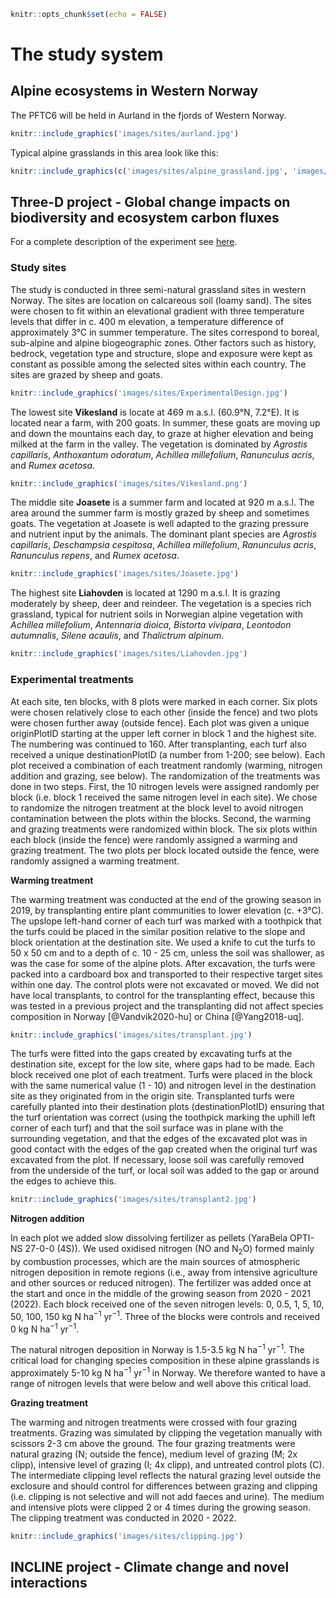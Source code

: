 ``` r
knitr::opts_chunk$set(echo = FALSE)
```

# The study system

## Alpine ecosystems in Western Norway

The PFTC6 will be held in Aurland in the fjords of Western Norway.

```r

knitr::include_graphics('images/sites/aurland.jpg')
```

Typical alpine grasslands in this area look like this:

```r

knitr::include_graphics(c('images/sites/alpine_grassland.jpg', 'images/sites/alpine2.jpg'))
```



## Three-D project - Global change impacts on biodiversity and ecosystem carbon fluxes

For a complete description of the experiment see [here](https://github.com/audhalbritter/Three-D).

### Study sites

The study is conducted in three semi-natural grassland sites in western Norway.
The sites are location on calcareous soil (loamy sand).
The sites were chosen to fit within an elevational gradient with three temperature levels that differ in c. 400 m elevation, a temperature difference of approximately 3°C in summer temperature.
The sites correspond to boreal, sub-alpine and alpine biogeographic zones. 
Other factors such as history, bedrock, vegetation type and structure, slope and exposure were kept as constant as possible among the selected sites within each country. The sites are grazed by sheep and goats.

```r

knitr::include_graphics('images/sites/ExperimentalDesign.jpg')
```

The lowest site **Vikesland** is locate at 469 m a.s.l. (60.9°N,	7.2°E). 
It is located near a farm, with 200 goats. In summer, these goats are moving up and down the mountains each day, to graze at higher elevation and being milked at the farm in the valley.
The vegetation is dominated by _Agrostis capillaris_, _Anthoxantum odoratum_, _Achillea millefolium_, _Ranunculus acris_, and _Rumex acetosa_.


```r

knitr::include_graphics('images/sites/Vikesland.png')
```


The middle site **Joasete** is a summer farm and located at 920 m a.s.l.
The area around the summer farm is mostly grazed by sheep and sometimes goats.
The vegetation at Joasete is well adapted to the grazing pressure and nutrient input by the animals.
The dominant plant species are _Agrostis capillaris_, _Deschampsia cespitosa_, _Achillea millefolium_, _Ranunculus acris_, _Ranunculus repens_, and _Rumex acetosa_.

```r

knitr::include_graphics('images/sites/Joasete.jpg')
```


The highest site **Liahovden** is located at 1290 m a.s.l.
It is grazing moderately by sheep, deer and reindeer.
The vegetation is a species rich grassland, typical for nutrient soils in Norwegian alpine vegetation with _Achillea millefolium_, _Antennaria dioica_, _Bistorta vivipara_, _Leontodon autumnalis_, _Silene acaulis_, and _Thalictrum alpinum_.


```r

knitr::include_graphics('images/sites/Liahovden.jpg')
```


### Experimental treatments

At each site, ten blocks, with 8 plots were marked in each corner. Six plots were chosen relatively close to each other (inside the fence) and two plots were chosen further away (outside fence).
Each plot was given a unique originPlotID starting at the upper left corner in block 1 and the highest site. The numbering was continued to 160. After transplanting, each turf also received a unique destinationPlotID (a number from 1-200; see below).
Each plot received a combination of each treatment randomly (warming, nitrogen addition and grazing, see below). The randomization of the treatments was done in two steps. First, the 10 nitrogen levels were assigned randomly per block (i.e. block 1 received the same nitrogen level in each site). We chose to randomize the nitrogen treatment at the block level to avoid nitrogen contamination between the plots within the blocks.
Second, the warming and grazing treatments were randomized within block. The six plots within each block (inside the fence) were randomly assigned a warming and grazing treatment. The two plots per block located outside the fence, were randomly assigned a warming treatment.


**Warming treatment**

The warming treatment was conducted at the end of the growing season in 2019, by transplanting entire plant communities to lower elevation (c. +3°C).
The upslope left-hand corner of each turf was marked with a toothpick that the turfs could be placed in the similar position relative to the slope and block orientation at the destination site.
We used a knife to cut the turfs to 50 x 50 cm and to a depth of c. 10 - 25 cm, unless the soil was shallower, as was the case for some of the alpine plots.
After excavation, the turfs were packed into a cardboard box and transported to their respective target sites within one day. The control plots were not excavated or moved. 
We did not have local transplants, to control for the transplanting effect, because this was tested in a previous project and the transplanting did not affect species composition in Norway [@Vandvik2020-hu] or China [@Yang2018-uq].

```r

knitr::include_graphics('images/sites/transplant.jpg')
```

The turfs were fitted into the gaps created by excavating turfs at the destination site, except for the low site, where gaps had to be made. Each block received one plot of each treatment.
Turfs were placed in the block with the same numerical value (1 - 10) and nitrogen level in the destination site as they originated from in the origin site.
Transplanted turfs were carefully planted into their destination plots (destinationPlotID) ensuring that the turf orientation was correct (using the toothpick marking the uphill left corner of each turf) and that the soil surface was in plane with the surrounding vegetation, and that the edges of the excavated plot was in good contact with the edges of the gap created when the original turf was excavated from the plot.
If necessary, loose soil was carefully removed from the underside of the turf, or local soil was added to the gap or around the edges to achieve this.

```r

knitr::include_graphics('images/sites/transplant2.jpg')
```


**Nitrogen addition**

In each plot we added slow dissolving fertilizer as pellets (YaraBela OPTI-NS 27-0-0 (4S)).
We used oxidised nitrogen (NO and N~2~O) formed mainly by combustion processes, which are the main sources of atmospheric nitrogen deposition in remote regions (i.e., away from intensive agriculture and other sources or reduced nitrogen).
The fertilizer was added once at the start and once in the middle of the growing season from 2020 - 2021 (2022). 
Each block received one of the seven nitrogen levels: 0, 0.5, 1, 5, 10, 50, 100, 150 kg N ha^−1^ yr^−1^.
Three of the blocks were controls and received 0 kg N ha^−1^ yr^−1^.

The natural nitrogen deposition in Norway is 1.5-3.5 kg N ha^−1^ yr^−1^.
The critical load for changing species composition in these alpine grasslands is approximately 5-10 kg N ha^−1^ yr^−1^ in Norway.
We therefore wanted to have a range of nitrogen levels that were below and well above this critical load.


**Grazing treatment**

The warming and nitrogen treatments were crossed with four grazing treatments.
Grazing was simulated by clipping the vegetation manually with scissors 2-3 cm above the ground.
The four grazing treatments were natural grazing (N; outside the fence), medium level of grazing (M; 2x clipp), intensive level of grazing (I; 4x clipp), and untreated control plots (C).
The intermediate clipping level reflects the natural grazing level outside the exclosure and should control for differences between grazing and clipping (i.e. clipping is not selective and will not add faeces and urine).
The medium and intensive plots were clipped 2 or 4 times during the growing season.
The clipping treatment was conducted in 2020 - 2022.

```r

knitr::include_graphics('images/sites/clipping.jpg')
```



## INCLINE project - Climate change and novel interactions


